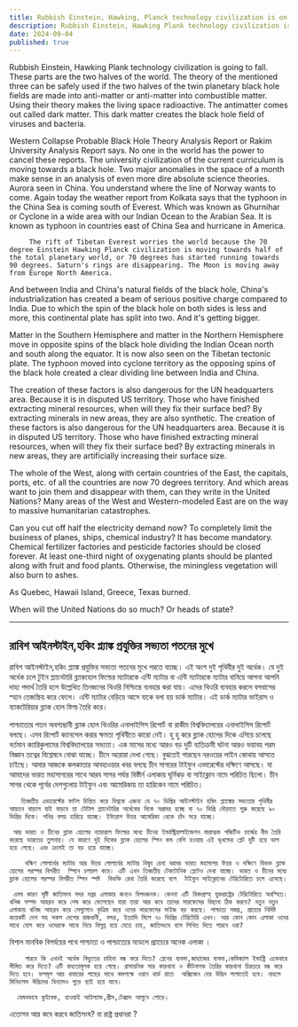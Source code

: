 ```yaml
---
title: Rubbish Einstein, Hawking, Planck technology civilization is on the verge of collapse
description: Rubbish Einstein, Hawking Plank technology civilization is going to fall. These parts are the two halves of the world. The theory of the mentioned three can be safely used if the two halves of the twin planetary black hole fields are made into anti-matter or anti-matter into combustible matter.
date: 2024-09-04
published: true
---
```


Rubbish Einstein, Hawking Plank technology civilization is going to fall. These parts are the two halves of the world. The theory of the mentioned three can be safely used if the two halves of the twin planetary black hole fields are made into anti-matter or anti-matter into combustible matter. Using their theory makes the living space radioactive. The antimatter comes out called dark matter.
This dark matter creates the black hole field of viruses and bacteria.

Western Collapse Probable Black Hole Theory Analysis Report or Rakim University Analysis Report says. No one in the world has the power to cancel these reports. The university civilization of the current curriculum is moving towards a black hole. Two major anomalies in the space of a month make sense in an analysis of even more dire absolute science theories.
Aurora seen in China. You understand where the line of Norway wants to come. Again today the weather report from Kolkata says that the typhoon in the China Sea is coming south of Everest.  Which was known as Ghurnihar or Cyclone in a wide area with our Indian Ocean to the Arabian Sea. It is known as typhoon in countries east of China Sea and hurricane in America.

         The rift of Tibetan Everest worries the world because the 70 degree Einstein Hawking Planck civilization is moving towards half of the total planetary world, or 70 degrees has started running towards 90 degrees. Saturn's rings are disappearing. The Moon is moving away from Europe North America.

And between India and China's natural fields of the black hole, China's industrialization has created a beam of serious positive charge compared to India. Due to which the spin of the black hole on both sides is less and more, this continental plate has split into two. And it's getting bigger.

Matter in the Southern Hemisphere and matter in the Northern Hemisphere move in opposite spins of the black hole dividing the Indian Ocean north and south along the equator. It is now also seen on the Tibetan tectonic plate. The typhoon moved into cyclone territory as the opposing spins of the black hole created a clear dividing line between India and China.

The creation of these factors is also dangerous for the UN headquarters area. Because it is in disputed US territory. Those who have finished extracting mineral resources, when will they fix their surface bed? By extracting minerals in new areas, they are also synthetic.
The creation of these factors is also dangerous for the UN headquarters area. Because it is in disputed US territory. Those who have finished extracting mineral resources, when will they fix their surface bed? By extracting minerals in new areas, they are artificially increasing their surface size.

The whole of the West, along with certain countries of the East, the capitals, ports, etc. of all the countries are now 70 degrees territory. And which areas want to join them and disappear with them, can they write in the United Nations?
Many areas of the West and Western-modeled East are on the way to massive humanitarian catastrophes.

Can you cut off half the electricity demand now? To completely limit the business of planes, ships, chemical industry? It has become mandatory. Chemical fertilizer factories and pesticide factories should be closed forever. At least one-third night of oxygenating plants should be planted along with fruit and food plants. Otherwise, the miningless vegetation will also burn to ashes.

As Quebec, Hawaii Island, Greece, Texas burned.

When will the United Nations do so much? Or heads of state?

---

## রাবিশ আইনস্টাইন,হকিং প্ল‍্যাঙ্ক প্রযুক্তির   সভ‍্যতা পতনের মুখে

রাবিশ আইনস্টাইন,হকিং প্ল‍্যাঙ্ক প্রযুক্তির   সভ‍্যতা পতনের মুখে পরতে যাচ্ছে। এই অংশ দুই পৃথিবীর দুই অর্ধেক। যে দুই অর্ধেক চলে টুইন প্ল‍্যানেটারি ব্ল‍্যাকহোল ফিল্ডের ম‍্যাটারকে এন্টি ম‍্যাটার বা এন্টি ম‍্যাটারকে ম‍্যাটার বানিয়ে আপনা আপনি দাহ‍্য পদার্থ তৈরি হলে উল্লেখিত তিনজনের থিওরি নিশ্চিন্তে ব‍্যবহার করা যায়। এদের থিওরি ব‍্যবহার করলে বসবাসের স্হান তেজস্ক্রিয় করে ফেলে। এন্টি ম‍্যাটার বেড়িয়ে আসে যাকে বলা হয় ডার্ক ম‍্যাটার। এই ডার্ক ম‍্যাটার ভাইরাস ও ব‍্যাকটেরিয়ার ব্ল‍্যাক হোল ফিল্ড তৈরি করে।

পাশ্চাত্যের পতন অবশ‍্যম্ভাবী ব্ল‍্যাক হোল থিওরির এনালাইসিস রিপোর্ট বা রাকীম বিশ্ববিদ্যালয়ের এনালাইসিস রিপোর্ট বলছে। এসব রিপোর্ট ক‍্যানসেল করার ক্ষমতা পৃথিবীতে কারো নেই। হু হু করে ব্ল‍্যাক হোলের দিকে এগিয়ে চলেছে বর্তমান ক‍্যারিকুলামের বিশ্ববিদ্যালয়ের  সভ‍্যতা। এক মাসের মধ‍্যে আরও বড় দুটি ব‍্যতিক্রমী ঘটনা আরও ভয়াবহ পরম বিজ্ঞান তত্বের  বিশ্লেষনে বোঝা যাচ্ছে। চীনে অরোরা দেখা গেছে। বুঝতেই পারছেন নরওয়ের লাইন কোথায় আসতে চাইছে। আবার আজকে কলকাতার আবহাওয়ার খবর বলছে চীন সাগরের টাইফুন এভারেস্টের দক্ষিণে আসছে।  যা আমাদের ভারত মহাসাগরের সাথে আরব সাগর পর্যন্ত বিস্তীর্ন এলাকায় ঘূর্নিঝড় বা সাইক্লোন নামে পরিচিত ছিলো। চীন সাগর থেকে পূর্বের দেশগুলোয় টাইফুন এবং আমেরিকায় তা হারিকেন নামে পরিচিত।

       তিব্বতীয় এভারেস্টের ফাটল চিন্তিত করে বিশ্বকে এজন‍্য যে ৭০ ডিগ্রির আইনস্টাইন হকিং প্ল‍্যাঙ্কের সভ‍্যতার পৃথিবীর আয়তন বাড়লে যাই বাড়বে তা টোটাল প্ল‍্যানেটারির অর্ধেকের দিকে অগ্রসর হচ্ছে বা ৭০ ডিগ্রি দৌড়াতে শুরু করেছে ৯০ ডিগ্রির দিকে। শনির বলয় হারিয়ে যাচ্ছে। ইউরোপ উত্তর আমেরিকা থেকে চাঁদ সরে যাচ্ছে। 

     আর ভারত ও চীনের ব্ল‍্যাক হোলের ন‍্যাচারাল ফিল্ডের মধ‍্যে চীনের ইন্ডাস্ট্রিয়ালাইজেশন মারাত্মক পজিটিভ চার্জের বীম তৈরি করেছে ভারতের তুলনায়। যে কারণে দুই দিকের ব্ল‍্যাক হোলের স্পিন কম বেশি হওয়ায় এই ভূখন্ডের প্লেট দুটি হয়ে ভাগ হয়ে গেছে। এবং ক্রমেই তা বড় হয়ে যাচ্ছে।

        দক্ষিণ গোলার্ধের ম‍্যাটার আর উত্তর গোলার্ধের ম‍্যাটার বিষুব রেখা বরাবর ভারত মহাসাগর উত্তর ও দক্ষিণে বিভক্ত ব্ল‍্যাক হোলের পরস্পর বিপরীত  স্পিনে চলাচল করে। এটি এখন তিব্বতীয় টেকটোনিক প্ল‍েটেও দেখা যাচ্ছে। ভারত ও চীনের মধ‍্যে ব্ল‍্যাক হোলের পরস্পর বিপরীত স্পিন স্পষ্ট  বিভক্তি রেখা তৈরি করেছে বলে  টাইফুন সাইক্লোনের টেরিটোরিতে চলে এসেছে।

     এসব কারণ সৃষ্টি জাতিসংঘ সদর দপ্তর এলাকার জন‍্যও বিপদজনক। কেননা এটি বিবদগ্রস্হ যুক্তরাষ্ট্রের টেরিটোরিতে অবস্হিত। খনিজ সম্পদ আহরন করে শেষ করে ফেলেছেন যারা তারা আর কবে তাদের সারফেসের বিছানা ঠিক করবে? নতুন নতুন এলাকায় খনিজ আহরন করে সেগুলোও কৃত্রিম করে ওদের সারফেসের সাইজ বড় করছে। পাশ্চাত্য সমগ্র, প্রাচ‍্যের নির্দিষ্ট কয়েকটি দেশ সহ সকল দেশের রাজধানী, বন্দর, ইত‍্যাদি মিলে ৭০ ডিগ্রির টেরিটোরি এখন। আর কোন কোন এলাকা ওদের সাথে যোগ করে ওদেরকে সাথে নিয়ে বিলুপ্ত হয়ে যেতে চায়, জাতিসংঘে বসে লিখিত দিতে পারবে ওরা?
বিশাল মানবিক বিপর্যয়ের পথে পাশ্চাত্য ও পাশ্চাত‍্যের মডেলে প্র‍্যাচ‍্যের অনেক এলাকা ।

        পারবে কি এখনই অর্ধেক বিদ‍্যুতের চাহিদা বন্ধ করে দিতে? প্ল‍েনের ব‍্যবসা,জাহাজের ব‍্যবসা,কেমিক‍্যাল ইন্ডাষ্ট্রি একেবারে সীমিত করে দিতে? এটি বাধ‍্যতামূলক হয়ে গেছে। রাসায়নিক সার কারখানা ও কীটনাশক তৈরির কারখানা চিরতরে বন্ধ করে দিতে হবে। ফলমূল আর খাবারের গাছের সাথে কমপক্ষে ওয়ান থার্ড রাতে  অক্সিজেন দেয় উদ্ভিদ লাগাতেই হবে। নাহলে মিনিংলেস উদ্ভিদের বিন‍্যাসও পুড়ে ছাই হয়ে যাবে।

      যেমনভাবে কুইবেক, হাওয়াই আইল‍্যান্ড,গ্রীস,টেক্সাস আগুনে পোড়ে।

এতোসব আর কবে করবে জাতিসংঘ? বা রাষ্ট্র প্রধানরা ?
